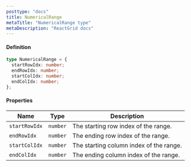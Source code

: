 ```yaml
---
posttype: "docs"
title: NumericalRange
metaTitle: "NumericalRange type"
metaDescription: "ReactGrid docs"
---
```


#### Definition

```ts
type NumericalRange = {
  startRowIdx: number;
  endRowIdx: number;
  startColIdx: number;
  endColIdx: number;
};
```

#### Properties

| Name         | Type     | Description                                 |
|--------------|----------|---------------------------------------------|
| `startRowIdx`| `number` | The starting row index of the range.       |
| `endRowIdx`  | `number` | The ending row index of the range.         |
| `startColIdx`| `number` | The starting column index of the range.    |
| `endColIdx`  | `number` | The ending column index of the range.      |
